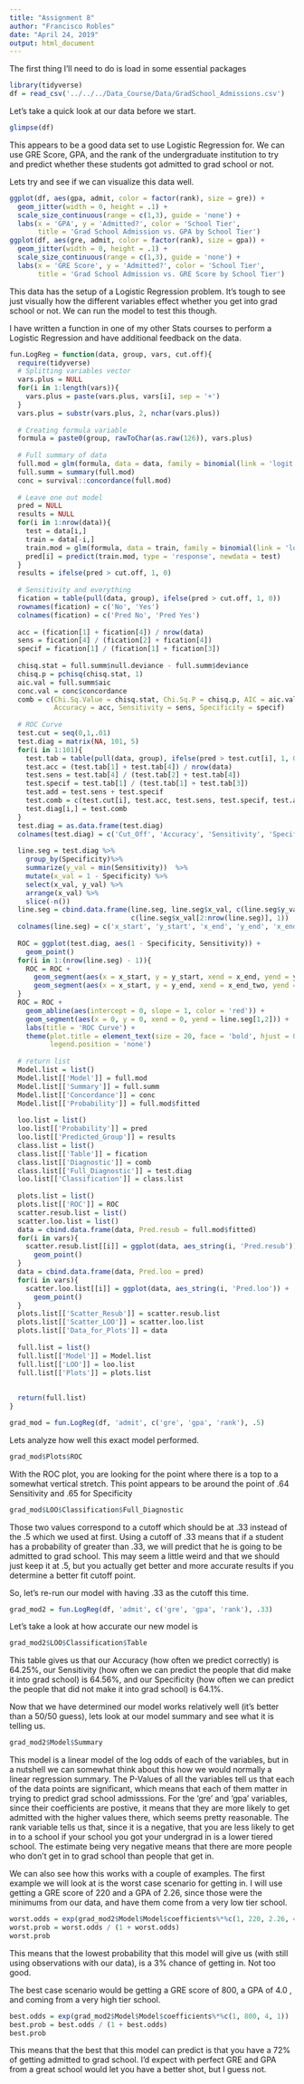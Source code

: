 ```yaml
---
title: "Assignment 8"
author: "Francisco Robles"
date: "April 24, 2019"
output: html_document
---
```


The first thing I'll need to do is load in some essential packages
```r
library(tidyverse)
df = read_csv('../../../Data_Course/Data/GradSchool_Admissions.csv')
```



Let's take a quick look at our data before we start.
```r
glimpse(df)
```
This appears to be a good data set to use Logistic Regression for. We can use GRE Score, GPA, and the rank of the undergraduate institution to try and predict whether these students got admitted to grad school or not.




Lets try and see if we can visualize this data well.
```r
ggplot(df, aes(gpa, admit, color = factor(rank), size = gre)) +
  geom_jitter(width = 0, height = .1) +
  scale_size_continuous(range = c(1,3), guide = 'none') +
  labs(x = 'GPA', y = 'Admitted?', color = 'School Tier',
       title = 'Grad School Admission vs. GPA by School Tier')
ggplot(df, aes(gre, admit, color = factor(rank), size = gpa)) +
  geom_jitter(width = 0, height = .1) +
  scale_size_continuous(range = c(1,3), guide = 'none') +
  labs(x = 'GRE Score', y = 'Admitted?', color = 'School Tier',
       title = 'Grad School Admission vs. GRE Score by School Tier')
```

This data has the setup of a Logistic Regression problem. It's tough to see just visually how the different variables effect whether you get into grad school or not. We can run the model to test this though.




I have written a function in one of my other Stats courses to perform a Logistic Regression and have additional feedback on the data.
```r
fun.LogReg = function(data, group, vars, cut.off){
  require(tidyverse)
  # Splitting variables vector
  vars.plus = NULL
  for(i in 1:length(vars)){
    vars.plus = paste(vars.plus, vars[i], sep = '+')
  }
  vars.plus = substr(vars.plus, 2, nchar(vars.plus))
  
  # Creating formula variable
  formula = paste0(group, rawToChar(as.raw(126)), vars.plus)
  
  # Full summary of data
  full.mod = glm(formula, data = data, family = binomial(link = 'logit'))
  full.summ = summary(full.mod)
  conc = survival::concordance(full.mod)
  
  # Leave one out model
  pred = NULL
  results = NULL
  for(i in 1:nrow(data)){
    test = data[i,]
    train = data[-i,]
    train.mod = glm(formula, data = train, family = binomial(link = 'logit'))
    pred[i] = predict(train.mod, type = 'response', newdata = test)
  }
  results = ifelse(pred > cut.off, 1, 0)
  
  # Sensitivity and everything
  fication = table(pull(data, group), ifelse(pred > cut.off, 1, 0))
  rownames(fication) = c('No', 'Yes')
  colnames(fication) = c('Pred No', 'Pred Yes')
  
  acc = (fication[1] + fication[4]) / nrow(data)
  sens = fication[4] / (fication[2] + fication[4])
  specif = fication[1] / (fication[1] + fication[3])
  
  chisq.stat = full.summ$null.deviance - full.summ$deviance
  chisq.p = pchisq(chisq.stat, 1)
  aic.val = full.summ$aic
  conc.val = conc$concordance
  comb = c(Chi.Sq.Value = chisq.stat, Chi.Sq.P = chisq.p, AIC = aic.val, Concordance = conc.val, 
           Accuracy = acc, Sensitivity = sens, Specificity = specif)
  
  # ROC Curve
  test.cut = seq(0,1,.01)
  test.diag = matrix(NA, 101, 5)
  for(i in 1:101){
    test.tab = table(pull(data, group), ifelse(pred > test.cut[i], 1, 0))
    test.acc = (test.tab[1] + test.tab[4]) / nrow(data)
    test.sens = test.tab[4] / (test.tab[2] + test.tab[4])
    test.specif = test.tab[1] / (test.tab[1] + test.tab[3])
    test.add = test.sens + test.specif
    test.comb = c(test.cut[i], test.acc, test.sens, test.specif, test.add)
    test.diag[i,] = test.comb
  }
  test.diag = as.data.frame(test.diag)
  colnames(test.diag) = c('Cut_Off', 'Accuracy', 'Sensitivity', 'Specificity', 'Sens + Specif')
  
  line.seg = test.diag %>%
    group_by(Specificity)%>%
    summarize(y_val = min(Sensitivity))  %>%
    mutate(x_val = 1 - Specificity) %>%
    select(x_val, y_val) %>%
    arrange(x_val) %>%
    slice(-n())
  line.seg = cbind.data.frame(line.seg, line.seg$x_val, c(line.seg$y_val[2:nrow(line.seg)], 1), 
                              c(line.seg$x_val[2:nrow(line.seg)], 1))
  colnames(line.seg) = c('x_start', 'y_start', 'x_end', 'y_end', 'x_end_two')
  
  ROC = ggplot(test.diag, aes(1 - Specificity, Sensitivity)) +
    geom_point()
  for(i in 1:(nrow(line.seg) - 1)){
    ROC = ROC +
      geom_segment(aes(x = x_start, y = y_start, xend = x_end, yend = y_end), data = line.seg) +
      geom_segment(aes(x = x_start, y = y_end, xend = x_end_two, yend = y_end), data = line.seg)
  }
  ROC = ROC +
    geom_abline(aes(intercept = 0, slope = 1, color = 'red')) +
    geom_segment(aes(x = 0, y = 0, xend = 0, yend = line.seg[1,2])) +
    labs(title = 'ROC Curve') +
    theme(plot.title = element_text(size = 20, face = 'bold', hjust = 0.5),
          legend.position = 'none')
  
  # return list
  Model.list = list()
  Model.list[['Model']] = full.mod
  Model.list[['Summary']] = full.summ
  Model.list[['Concordance']] = conc
  Model.list[['Probability']] = full.mod$fitted
  
  loo.list = list()
  loo.list[['Probability']] = pred
  loo.list[['Predicted_Group']] = results
  class.list = list()
  class.list[['Table']] = fication
  class.list[['Diagnostic']] = comb
  class.list[['Full_Diagnostic']] = test.diag
  loo.list[['Classification']] = class.list
  
  plots.list = list()
  plots.list[['ROC']] = ROC
  scatter.resub.list = list()
  scatter.loo.list = list()
  data = cbind.data.frame(data, Pred.resub = full.mod$fitted)
  for(i in vars){
    scatter.resub.list[[i]] = ggplot(data, aes_string(i, 'Pred.resub')) +
      geom_point()
  }
  data = cbind.data.frame(data, Pred.loo = pred)
  for(i in vars){
    scatter.loo.list[[i]] = ggplot(data, aes_string(i, 'Pred.loo')) +
      geom_point()
  }
  plots.list[['Scatter_Resub']] = scatter.resub.list
  plots.list[['Scatter_LOO']] = scatter.loo.list
  plots.list[['Data_for_Plots']] = data
  
  full.list = list()
  full.list[['Model']] = Model.list
  full.list[['LOO']] = loo.list
  full.list[['Plots']] = plots.list
  
  
  return(full.list)
}
```
```r
grad_mod = fun.LogReg(df, 'admit', c('gre', 'gpa', 'rank'), .5)
```



Lets analyze how well this exact model performed.
```r
grad_mod$Plots$ROC
```

With the ROC plot, you are looking for the point where there is a top to a somewhat vertical stretch. This point appears to be around the point of .64 Sensitivity and .65 for Specificity

```r
grad_mod$LOO$Classification$Full_Diagnostic
```
Those two values correspond to a cutoff which should be at .33 instead of the .5 which we used at first. Using a cutoff of .33 means that if a student has a probability of greater than .33, we will predict that he is going to be admitted to grad school. This may seem a little weird and that we should just keep it at .5, but you actually get better and more accurate results if you determine a better fit cutoff point.



So, let's re-run our model with having .33 as the cutoff this time.
```r
grad_mod2 = fun.LogReg(df, 'admit', c('gre', 'gpa', 'rank'), .33)
```


Let's take a look at how accurate our new model is
```r
grad_mod2$LOO$Classification$Table
```
This table gives us that our Accuracy (how often we predict correctly) is 64.25%, our Sensitivity (how often we can predict the people that did make it into grad school) is 64.56%, and our Specificity (how often we can predict the people that did not make it into grad school) is 64.1%.



Now that we have determined our model works relatively well (it's better than a 50/50 guess), lets look at our model summary and see what it is telling us.
```r
grad_mod2$Model$Summary
```
This model is a linear model of the log odds of each of the variables, but in a nutshell we can somewhat think about this how we would normally a linear regression summary. The P-Values of all the variables tell us that each of the data points are significant, which means that each of them matter in trying to predict grad school admisssions. For the 'gre' and 'gpa' variables, since their coefficients are postive, it means that they are more likely to get admitted with the higher values there, which seems pretty reasonable. The rank variable tells us that, since it is a negative, that you are less likely to get in to a school if your school you got your undergrad in is a lower tiered school. The estimate being very negative means that there are more people who don't get in to grad school than people that get in.



We can also see how this works with a couple of examples. The first example we will look at is the worst case scenario for getting in. I will use getting a GRE score of 220 and a GPA of 2.26, since those were the minimums from our data, and have them come from a very low tier school.
```r
worst.odds = exp(grad_mod2$Model$Model$coefficients%*%c(1, 220, 2.26, 4))
worst.prob = worst.odds / (1 + worst.odds)
worst.prob
```
This means that the lowest probability that this model will give us (with still using observations with our data), is a 3% chance of getting in. Not too good.

The best case scenario would be getting a GRE score of 800, a GPA of 4.0 , and coming from a very high tier school.
```r
best.odds = exp(grad_mod2$Model$Model$coefficients%*%c(1, 800, 4, 1))
best.prob = best.odds / (1 + best.odds)
best.prob
```
This means that the best that this model can predict is that you have a 72% of getting admitted to grad school. I'd expect with perfect GRE and GPA from a great school would let you have a better shot, but I guess not.




